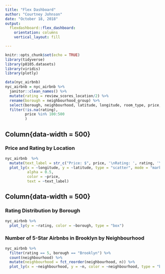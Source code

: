 ```yaml
---
title: "Flex Dashboard"
author: "Courtney Johnson"
date: "October 18, 2018"
output: 
  flexdashboard::flex_dashboard:
    orientation: columns
    vertical_layout: fill

---
```


```r
knitr::opts_chunk$set(echo = TRUE)
library(tidyverse)
library(p8105.datasets)
library(viridis)
library(plotly)
```



```r
data(nyc_airbnb) 
nyc_airbnb = nyc_airbnb %>%
  janitor::clean_names() %>%
  mutate(rating = review_scores_location/2) %>%
  rename(borough = neighbourhood_group) %>%
  select(borough, neighbourhood, latitude, longitude, room_type, price, rating) %>%
  filter(!is.na(rating),
         price %in% 100:500
         )
```

Column{data-width = 500}
-----------------------------------------------------------------------

### Price and Rating by Location

```r
nyc_airbnb  %>%
  mutate(text_label = str_c("Price: $", price, '\nRating: ', rating, '\nBorough: ', borough)) %>%
  plot_ly(x = ~longitude, y = ~latitude, type = "scatter", mode = "markers",
          alpha = 0.5, 
          color = ~price,
          text = ~text_label)
```

Column{data-width = 500}
-----------------------------------------------------------------------

### Rating Distribution by Borough

```r
nyc_airbnb %>%
  plot_ly(y = ~rating, color = ~borough, type = "box")
```

### Number of 5-Star Airbnbs in Brooklyn by Neighbourhood

```r
nyc_airbnb %>%
  filter(rating == 5, borough == "Brooklyn") %>%
  count(neighbourhood) %>%
  mutate(neighbourhood = fct_reorder(neighbourhood, n)) %>%
  plot_ly(x = ~neighbourhood, y = ~n, color = ~neighbourhood, type = "bar")
```

